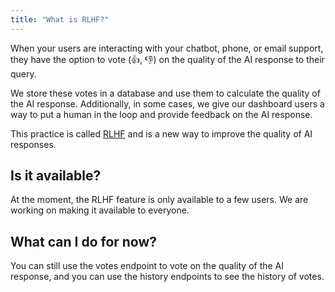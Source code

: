 ```yaml
---
title: "What is RLHF?"
---
```


When your users are interacting with your chatbot, phone, or email support, they have the option to vote (👍, 👎) on the quality of the AI response to their query.

We store these votes in a database and use them to calculate the quality of the AI response. Additionally, in some cases, we give our dashboard users a way to put a human in the loop and provide feedback on the AI response.

This practice is called [RLHF](https://en.wikipedia.org/wiki/Reinforcement_learning_from_human_feedback) and is a new way to improve the quality of AI responses. 

## Is it available?

At the moment, the RLHF feature is only available to a few users. We are working on making it available to everyone.

## What can I do for now?

You can still use the votes endpoint to vote on the quality of the AI response, and you can use the history endpoints to see the history of votes.
